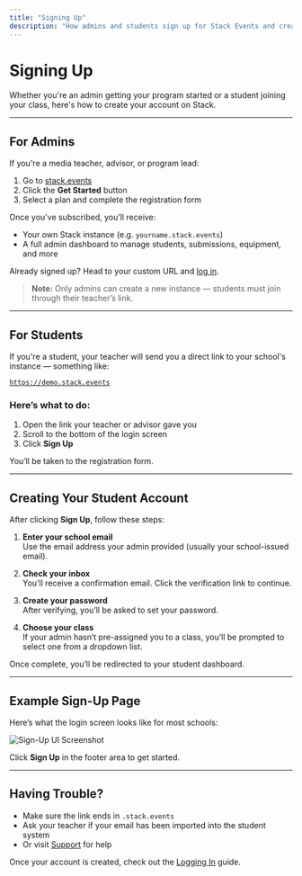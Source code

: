 ---
title: "Signing Up"
description: "How admins and students sign up for Stack Events and create their accounts."
---

# Signing Up

Whether you're an admin getting your program started or a student joining your class, here's how to create your account on Stack.

---

## For Admins

If you're a media teacher, advisor, or program lead:

1. Go to [stack.events](https://stack.events)
2. Click the **Get Started** button
3. Select a plan and complete the registration form

Once you've subscribed, you’ll receive:

- Your own Stack instance (e.g. `yourname.stack.events`)
- A full admin dashboard to manage students, submissions, equipment, and more

Already signed up? Head to your custom URL and [log in](/media/getting-started/logging-in).

> **Note:** Only admins can create a new instance — students must join through their teacher’s link.

---

## For Students

If you're a student, your teacher will send you a direct link to your school's instance — something like:

[`https://demo.stack.events`](https://demo.stack.events)

### Here’s what to do:

1. Open the link your teacher or advisor gave you  
2. Scroll to the bottom of the login screen  
3. Click **Sign Up**

You’ll be taken to the registration form.

---

## Creating Your Student Account

After clicking **Sign Up**, follow these steps:

1. **Enter your school email**  
   Use the email address your admin provided (usually your school-issued email).

2. **Check your inbox**  
   You’ll receive a confirmation email. Click the verification link to continue.

3. **Create your password**  
   After verifying, you’ll be asked to set your password.

4. **Choose your class**  
   If your admin hasn’t pre-assigned you to a class, you’ll be prompted to select one from a dropdown list.

Once complete, you’ll be redirected to your student dashboard.

---

## Example Sign-Up Page

Here’s what the login screen looks like for most schools:

![Sign-Up UI Screenshot](/ss/signing-up.png)

Click **Sign Up** in the footer area to get started.

---

## Having Trouble?

- Make sure the link ends in `.stack.events`
- Ask your teacher if your email has been imported into the student system
- Or visit [Support](https://stack.events/support) for help

Once your account is created, check out the [Logging In](/media/getting-started/logging-in) guide.
